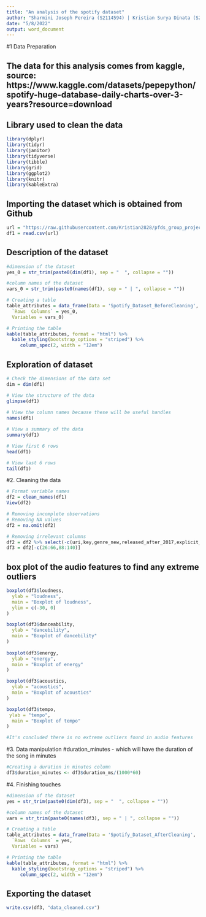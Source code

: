 ---
title: "An analysis of the spotify dataset"
author: "Sharmini Joseph Pereira (S2114594) | Kristian Surya Dinata (S2043845)"
date: "5/8/2022"
output: word_document
---

#1 Data Preparation

## The data for this analysis comes from kaggle, source: https://www.kaggle.com/datasets/pepepython/spotify-huge-database-daily-charts-over-3-years?resource=download

## Library used to clean the data
```{r}
library(dplyr)
library(tidyr)
library(janitor)
library(tidyverse)
library(tibble)
library(grid)
library(ggplot2)
library(knitr)
library(kableExtra)
```

## Importing the dataset which is obtained from Github 
```{r}
url = "https://raw.githubusercontent.com/Kristian2828/pfds_group_project/main/dataset/dataset.csv"
df1 = read.csv(url)
```

## Description of the dataset
```{r}
#dimension of the dataset
yes_0 = str_trim(paste0(dim(df1), sep = "  ", collapse = ""))

#column names of the dataset
vars_0 = str_trim(paste0(names(df1), sep = " | ", collapse = ""))

# Creating a table
table_attributes = data_frame(Data = 'Spotify_Dataset_BeforeCleaning',
  `Rows  Columns` = yes_0,
  Variables = vars_0)

# Printing the table
kable(table_attributes, format = "html") %>%
  kable_styling(bootstrap_options = "striped") %>%
     column_spec(2, width = "12em")
```
## Exploration of dataset
```{r}
# Check the dimensions of the data set
dim = dim(df1)

# View the structure of the data
glimpse(df1)
 
# View the column names because these will be useful handles
names(df1)

# View a summary of the data
summary(df1)

# View first 6 rows
head(df1)

# View last 6 rows
tail(df1)
```

#2. Cleaning the data
```{r}
# Format variable names
df2 = clean_names(df1)
View(df2)

# Removing incomplete observations
# Removing NA values
df2 = na.omit(df2)

# Removing irrelevant columns
df2 = df2 %>% select(-c(uri,key,genre_new,released_after_2017,explicit_false,explicit_true,album_2))
df3 = df2[-c(26:66,88:140)]
```

## box plot of the audio features to find any extreme outliers
```{r}
boxplot(df3$loudness,
  ylab = "loudness",
  main = "Boxplot of loudness",
  ylim = c(-30, 0)
)

boxplot(df3$danceability,
  ylab = "dancebility",
  main = "Boxplot of dancebility"
)
 
boxplot(df3$energy,
  ylab = "energy",
  main = "Boxplot of energy"
)

boxplot(df3$acoustics,
  ylab = "acoustics",
  main = "Boxplot of acoustics"
)

boxplot(df3$tempo,
 ylab = "tempo",
  main = "Boxplot of tempo"
)

#It's concluded there is no extreme outliers found in audio features
```
#3. Data manipulation
#duration_minutes - which will have the duration of the song in minutes
```{r}
#Creating a duration in minutes column
df3$duration_minutes <- df3$duration_ms/(1000*60)
```
#4. Finishing touches
```{r}
#dimension of the dataset
yes = str_trim(paste0(dim(df3), sep = "  ", collapse = ""))

#column names of the dataset
vars = str_trim(paste0(names(df3), sep = " | ", collapse = ""))

# Creating a table
table_attributes = data_frame(Data = 'Spotify_Dataset_AfterCleaning',
  `Rows  Columns` = yes,
  Variables = vars)

# Printing the table
kable(table_attributes, format = "html") %>%
  kable_styling(bootstrap_options = "striped") %>%
     column_spec(2, width = "12em")
```
## Exporting the dataset
```{r}
write.csv(df3, "data_cleaned.csv")
```

